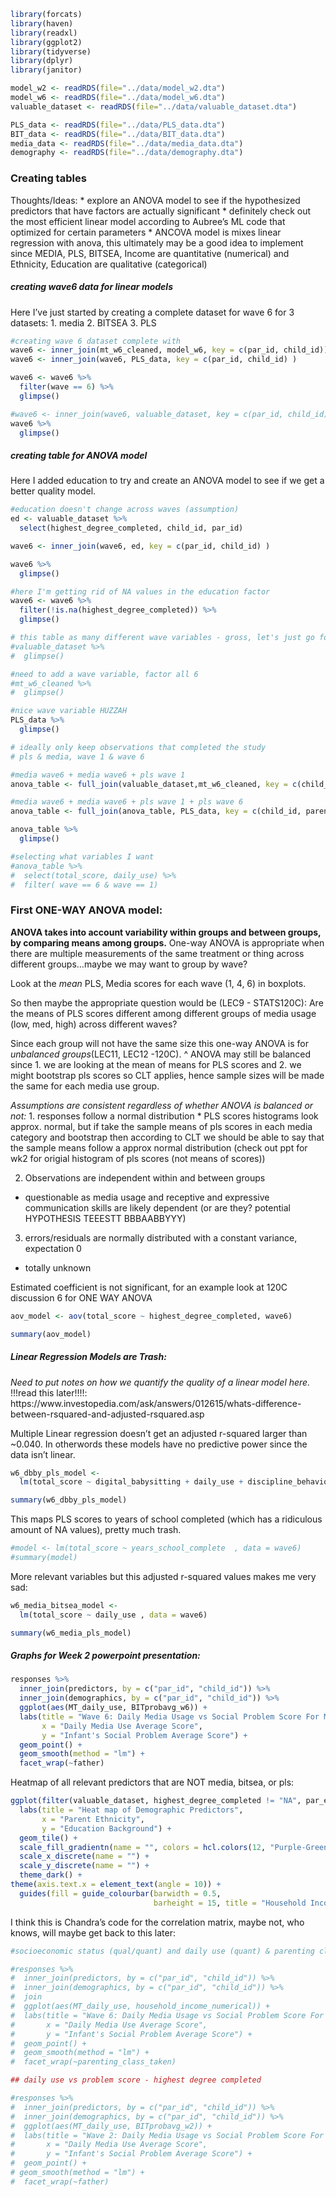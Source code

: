 ```r
library(forcats)
library(haven)
library(readxl)
library(ggplot2)
library(tidyverse)
library(dplyr)
library(janitor)
```

```r
model_w2 <- readRDS(file="../data/model_w2.dta")
model_w6 <- readRDS(file="../data/model_w6.dta")
valuable_dataset <- readRDS(file="../data/valuable_dataset.dta")
```

```r
PLS_data <- readRDS(file="../data/PLS_data.dta")
BIT_data <- readRDS(file="../data/BIT_data.dta")
media_data <- readRDS(file="../data/media_data.dta")
demography <- readRDS(file="../data/demography.dta")
```

### Creating tables

Thoughts/Ideas:
* explore an ANOVA model to see if the hypothesized predictors that have factors are actually significant
* definitely check out the most efficient linear model according to Aubree's ML code that optimized for certain parameters
* ANCOVA model is mixes linear regression with anova, this ultimately may be a good idea to implement since MEDIA, PLS, BITSEA, Income are quantitative (numerical) and Ethnicity, Education are qualitative (categorical)

##### creating wave6 data for linear models

Here I've just started by creating a complete dataset for wave 6 for 3 datasets:
1. media
2. BITSEA
3. PLS

```r
#creating wave 6 dataset complete with 
wave6 <- inner_join(mt_w6_cleaned, model_w6, key = c(par_id, child_id))
wave6 <- inner_join(wave6, PLS_data, key = c(par_id, child_id) )

wave6 <- wave6 %>% 
  filter(wave == 6) %>% 
  glimpse()

#wave6 <- inner_join(wave6, valuable_dataset, key = c(par_id, child_id) )
wave6 %>% 
  glimpse()
```

##### creating table for ANOVA model

Here I added education to try and create an ANOVA model to see if we get a better quality model.

```r
#education doesn't change across waves (assumption)
ed <- valuable_dataset %>% 
  select(highest_degree_completed, child_id, par_id)

wave6 <- inner_join(wave6, ed, key = c(par_id, child_id) )

wave6 %>% 
  glimpse()

#here I'm getting rid of NA values in the education factor
wave6 <- wave6 %>% 
  filter(!is.na(highest_degree_completed)) %>% 
  glimpse()

```

```r
# this table as many different wave variables - gross, let's just go for wave.y.y 
#valuable_dataset %>% 
#  glimpse()

#need to add a wave variable, factor all 6
#mt_w6_cleaned %>% 
#  glimpse()

#nice wave variable HUZZAH
PLS_data %>% 
  glimpse()
```


```r
# ideally only keep observations that completed the study
# pls & media, wave 1 & wave 6

#media wave6 + media wave6 + pls wave 1
anova_table <- full_join(valuable_dataset,mt_w6_cleaned, key = c(child_id, parent_id))

#media wave6 + media wave6 + pls wave 1 + pls wave 6
anova_table <- full_join(anova_table, PLS_data, key = c(child_id, parent_id))

anova_table %>% 
  glimpse()

#selecting what variables I want
#anova_table %>% 
#  select(total_score, daily_use) %>% 
#  filter( wave == 6 & wave == 1)
```


### First ONE-WAY ANOVA model:

__ANOVA takes into account variability within groups and between groups, by comparing means among groups.__
One-way ANOVA is appropriate when there are multiple measurements of the same treatment or thing across different groups...maybe we may want to group by wave?

Look at the _mean_ PLS, Media scores for each wave (1, 4, 6) in boxplots.

So then maybe the appropriate question would be (LEC9 - STATS120C):
Are the means of PLS scores different among different groups of media usage (low, med, high) across different waves? 

Since each group will not have the same size this one-way ANOVA is for _unbalanced groups_(LEC11, LEC12 -120C). 
^ ANOVA may still be balanced since 1. we are looking at the mean of means for PLS scores and 2. we might bootstrap pls scores so CLT applies, hence sample sizes will be made the same for each media use group.

_Assumptions are consistent regardless of whether ANOVA is balanced or not:_
1. responses follow a normal distribution 
  * PLS scores histograms look approx. normal, but if take the sample means of pls scores in each media category and bootstrap then according to CLT we should be able to say that the sample means follow a approx normal distribution (check out ppt for wk2 for origial histogram of pls scores (not means of scores))

2. Observations are independent within and between groups
  * questionable as media usage and receptive and expressive communication skills are likely dependent (or are they? potential HYPOTHESIS TEEESTT BBBAABBYYY) 

3. errors/residuals are normally distributed with a constant variance, expectation 0
  * totally unknown

Estimated coefficient is not significant, for an example look at 120C discussion 6 for ONE WAY ANOVA


```r
aov_model <- aov(total_score ~ highest_degree_completed, wave6)

summary(aov_model)
```



##### Linear Regression Models are Trash:

_Need to put notes on how we quantify the quality of a linear model here._
!!!read this later!!!!:
https://www.investopedia.com/ask/answers/012615/whats-difference-between-rsquared-and-adjusted-rsquared.asp

Multiple Linear regression doesn't get an adjusted r-squared larger than ~0.040. In otherwords these models have no predictive power since the data isn't linear.

```r

w6_dbby_pls_model <- 
  lm(total_score ~ digital_babysitting + daily_use + discipline_behavior_management + behavior_management + tv_exposure + n_devices +, data = wave6)

summary(w6_dbby_pls_model)
```

This maps PLS scores to years of school completed (which has a ridiculous amount of NA values), pretty much trash.

```r
#model <- lm(total_score ~ years_school_complete  , data = wave6)
#summary(model)
```

More relevant variables but this adjusted r-squared values makes me very sad:

```r
w6_media_bitsea_model <- 
  lm(total_score ~ daily_use , data = wave6)

summary(w6_media_pls_model)
```

##### Graphs for Week 2 powerpoint presentation:

```r
responses %>%
  inner_join(predictors, by = c("par_id", "child_id")) %>%
  inner_join(demographics, by = c("par_id", "child_id")) %>%
  ggplot(aes(MT_daily_use, BITprobavg_w6)) +
  labs(title = "Wave 6: Daily Media Usage vs Social Problem Score For Mothers & Fathers",
       x = "Daily Media Use Average Score",
       y = "Infant's Social Problem Average Score") +
  geom_point() +
  geom_smooth(method = "lm") +
  facet_wrap(~father)
```


Heatmap of all relevant predictors that are NOT media, bitsea, or pls:

```r
ggplot(filter(valuable_dataset, highest_degree_completed != "NA", par_ethnicity != "NA", household_income_numerical != "NA", par_ethnicity != "Middle Eastern", par_ethnicity != "Other"), aes(x = par_ethnicity, y = highest_degree_completed, fill = household_income_numerical)) +
  labs(title = "Heat map of Demographic Predictors",
       x = "Parent Ethnicity",
       y = "Education Background") +
  geom_tile() +
  scale_fill_gradientn(name = "", colors = hcl.colors(12, "Purple-Green")) +
  scale_x_discrete(name = "") +
  scale_y_discrete(name = "") +
  theme_dark() +
theme(axis.text.x = element_text(angle = 10)) + 
  guides(fill = guide_colourbar(barwidth = 0.5,
                                barheight = 15, title = "Household Income")) 
```

I think this is Chandra's code for the correlation matrix, maybe not, who knows, will maybe get back to this later:
```r
#socioeconomic status (qual/quant) and daily use (quant) & parenting class (qual)

#responses %>%
#  inner_join(predictors, by = c("par_id", "child_id")) %>%
#  inner_join(demographics, by = c("par_id", "child_id")) %>%
#  join
#  ggplot(aes(MT_daily_use, household_income_numerical)) +
#  labs(title = "Wave 6: Daily Media Usage vs Social Problem Score For Mothers & Fathers",
#       x = "Daily Media Use Average Score",
#       y = "Infant's Social Problem Average Score") +
#  geom_point() +
#  geom_smooth(method = "lm") +
#  facet_wrap(~parenting_class_taken)
```

```r
## daily use vs problem score - highest degree completed

#responses %>%
#  inner_join(predictors, by = c("par_id", "child_id")) %>%
#  inner_join(demographics, by = c("par_id", "child_id")) %>%
#  ggplot(aes(MT_daily_use, BITprobavg_w2)) +
#  labs(title = "Wave 2: Daily Media Usage vs Social Problem Score For Mothers & Fathers",
#       x = "Daily Media Use Average Score",
#       y = "Infant's Social Problem Average Score") +
#  geom_point() +
# geom_smooth(method = "lm") +
#  facet_wrap(~father)
```
